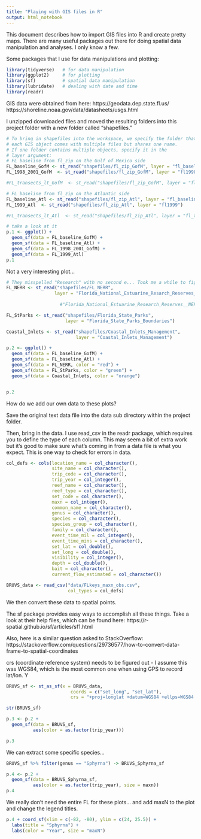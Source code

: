 ```yaml
---
title: "Playing with GIS files in R"
output: html_notebook
---
```


This document describes how to import GIS files into R and create pretty maps. There are many useful packages out there for doing spatial data manipulation and analyses. I only know a few. 

Some packages that I use for data manipulations and plotting:

```r
library(tidyverse)   # for data manipulation
library(ggplot2)     # for plotting
library(sf)          # spatial data manipulation
library(lubridate)   # dealing with date and time
library(readr)

```

GIS data were obtained from here:
https://geodata.dep.state.fl.us/
https://shoreline.noaa.gov/data/datasheets/usgs.html

I unzipped downloaded files and moved the resulting folders into this project folder with a new folder called "shapefiles." 

```r
# To bring in shapefiles into the workspace, we specify the folder that contains GIS files
# each GIS object comes with multiple files but shares one name.
# If one folder contains multiple objects, specify it in the 
# layer argument:
# FL baseline from fl_zip on the Gulf of Mexico side
FL_baseline_GofM <- st_read("shapefiles/fl_zip_GofM", layer = "fl_baseline")
FL_1998_2001_GofM  <- st_read("shapefiles/fl_zip_GofM", layer = "fl1998_2001")

#FL_transects_lt_GofM  <- st_read("shapefiles/fl_zip_GofM", layer = "fl_transects_lt")

# FL baseline from fl_zip on the Atlantic side
FL_baseline_Atl <- st_read("shapefiles/fl_zip_Atl", layer = "fl_baseline")
FL_1999_Atl  <- st_read("shapefiles/fl_zip_Atl", layer = "fl1999")

#FL_transects_lt_Atl  <- st_read("shapefiles/fl_zip_Atl", layer = "fl_transects_lt")

# take a look at it
p.1 <- ggplot() +
  geom_sf(data = FL_baseline_GofM) +
  geom_sf(data = FL_baseline_Atl) +
  geom_sf(data = FL_1998_2001_GofM) + 
  geom_sf(data = FL_1999_Atl)
p.1

```

Not a very interesting plot...

```r
# They misspelled "Research" with no second e... Took me a while to figure out why it was returning an error
FL_NERR <- st_read("shapefiles/FL_NERR", 
                  layer = "Florida_National_Estuarine_Resarch_Reserves__NERR__Boundaries")
                    
                    #"Florida_National_Estuarine_Research_Reserves__NERR__Boundaries")

FL_StParks <- st_read("shapefiles/Florida_State_Parks",
                      layer = "Florida_State_Parks_Boundaries")

Coastal_Inlets <- st_read("shapefiles/Coastal_Inlets_Management",
                          layer = "Coastal_Inlets_Management")

p.2 <- ggplot() +
  geom_sf(data = FL_baseline_GofM) +
  geom_sf(data = FL_baseline_Atl) +
  geom_sf(data = FL_NERR, color = "red") +
  geom_sf(data = FL_StParks, color = "green") +
  geom_sf(data = Coastal_Inlets, color = "orange")


p.2
```


How do we add our own data to these plots?

Save the original text data file into the data sub directory within the project folder. 

Then, bring in the data. I use read_csv in the readr package, which requires you to define the type of each column. This may seem a bit of extra work but it's good to make sure what's coming in from a data file is what you expect. This is one way to check for errors in data. 

```r

col_defs <- cols(location_name = col_character(),
                 site_name = col_character(),
                 trip_code = col_character(),
                 trip_year = col_integer(),
                 reef_name = col_character(),
                 reef_type = col_character(),
                 set_code = col_character(),
                 maxn = col_integer(),
                 common_name = col_character(),
                 genus = col_character(),
                 species = col_character(),
                 species_group = col_character(),
                 family = col_character(),
                 event_time_mil = col_integer(),
                 event_time_mins = col_character(),
                 set_lat = col_double(),
                 set_long = col_double(),
                 visibility = col_integer(),
                 depth = col_double(),
                 bait = col_character(),
                 current_flow_estimated = col_character())

BRUVS_data <- read_csv("data/FLkeys_maxn_obs.csv", 
                       col_types = col_defs)
```

We then convert these data to spatial points. 

The sf package provides easy ways to accomplish all these things. Take a look at their help files, which can be found here: https://r-spatial.github.io/sf/articles/sf1.html

Also, here is a similar question asked to StackOverflow: https://stackoverflow.com/questions/29736577/how-to-convert-data-frame-to-spatial-coordinates

crs (coordinate reference system) needs to be figured out - I assume this was WGS84, which is the most common one when using GPS to record lat/lon. Y
```r

BRUVS_sf <- st_as_sf(x = BRUVS_data, 
                        coords = c("set_long", "set_lat"),
                        crs = "+proj=longlat +datum=WGS84 +ellps=WGS84 +towgs84=0,0,0")

str(BRUVS_sf)

```


```r
p.3 <- p.2 + 
  geom_sf(data = BRUVS_sf,
          aes(color = as.factor(trip_year)))

p.3
```

We can extract some specific species...

```r
BRUVS_sf %>% filter(genus == "Sphyrna") -> BRUVS_Sphyrna_sf

p.4 <- p.2 + 
  geom_sf(data = BRUVS_Sphyrna_sf,
          aes(color = as.factor(trip_year), size = maxn))
p.4
```

We really don't need the entire FL for these plots... and add maxN to the plot and change the legend titles. 

```r

p.4 + coord_sf(xlim = c(-82, -80), ylim = c(24, 25.5)) +
  labs(title = "Sphyrna") + 
  labs(color = "Year", size = "maxN")

```



